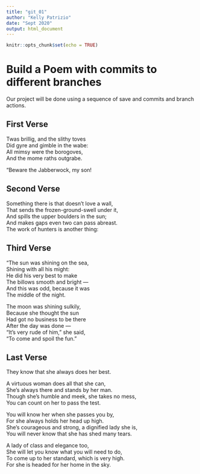 ```yaml
---
title: "git_01"
author: "Kelly Patrizio"
date: "Sept 2020"
output: html_document
---
```


```r
knitr::opts_chunk$set(echo = TRUE)
```
# Build a Poem with commits to different branches
Our project will be done using a sequence of save and commits and branch actions.
<!-- Do not modify or change any text in "!--" bracketed areas such as this --- these are instructions to
you, if you change any of this the git program will notice it and compromise your git merging strategy !-->

## First Verse 
<!--Put the first five lines of a poem by Lewis Carrol in this section!-->

Twas brillig, and the slithy toves    
      Did gyre and gimble in the wabe:    
All mimsy were the borogoves,    
      And the mome raths outgrabe.    
    
“Beware the Jabberwock, my son!  

## Second Verse
<!--Put the first five lines of a poem by Robert Frost here!-->

Something there is that doesn't love a wall,  
That sends the frozen-ground-swell under it,  
And spills the upper boulders in the sun;  
And makes gaps even two can pass abreast.  
The work of hunters is another thing:  

## Third Verse
<!--Put the first two verses of The Walrus and the Carpenter here!-->

"The sun was shining on the sea,  
      Shining with all his might:  
He did his very best to make  
      The billows smooth and bright —  
And this was odd, because it was  
      The middle of the night.  
  
The moon was shining sulkily,  
      Because she thought the sun  
Had got no business to be there  
      After the day was done —  
"It's very rude of him," she said,  
      "To come and spoil the fun."  
  

## Last Verse
<!--Put a short poem of your choice 8-20 lines,here!-->

They know that she always does her best.    
    
A virtuous woman does all that she can,    
She’s always there and stands by her man.    
Though she’s humble and meek, she takes no mess,    
You can count on her to pass the test.    
    
You will know her when she passes you by,    
For she always holds her head up high.    
She’s courageous and strong, a dignified lady she is,    
You will never know that she has shed many tears.      
    
A lady of class and elegance too,      
She will let you know what you will need to do,         
To come up to her standard, which is very high.      
For she is headed for her home in the sky.  
